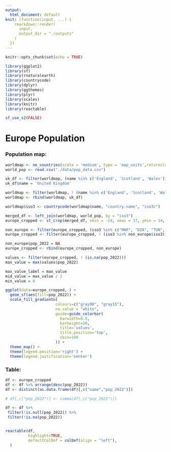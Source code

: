 ```yaml
---
output:
  html_document: default
knit: (function(input, ...) {
    rmarkdown::render(
      input,
      output_dir = "./outputs"
    )
  })
---
```


```r
knitr::opts_chunk$set(echo = TRUE)

library(ggplot2)
library(sf)
library(rnaturalearth)
library(countrycode)
library(dplyr)
library(ggthemes)
library(plyr)
library(scales)
library(knitr)
library(reactable)

sf_use_s2(FALSE)
```


# Europe Population

### Population map:

```r
worldmap <- ne_countries(scale = 'medium', type = 'map_units',returnclass = 'sf')
world_pop <- read.csv("./data/pop_data.csv")

uk_df <- filter(worldmap, (name %in% c('England', 'Scotland', 'Wales')))
uk_df$name = 'United Kingdom'

worldmap <- filter(worldmap, ! (name %in% c('England', 'Scotland', 'Wales')))
worldmap <- rbind(worldmap, uk_df)

worldmap$iso3 <- countrycode(worldmap$name, "country.name", "iso3c")

merged_df <- left_join(worldmap, world_pop, by = "iso3")
europe_cropped <- st_crop(merged_df, xmin = -24, xmax = 37, ymin = 34, ymax = 68)

non_europe <- filter(europe_cropped, (iso3 %in% c("MAR", "DZA", "TUN", "SYR", "LBN", "ISR", "PSE")) )
europe_cropped <- filter(europe_cropped, ! (iso3 %in% non_europe$iso3))

non_europe$pop_2022 = NA
europe_cropped <- rbind(europe_cropped, non_europe)

values <- filter(europe_cropped, ! (is.na(pop_2022)))
max_value = max(values$pop_2022)

max_value_label = max_value 
mid_value = max_value / 2
min_value = 0

ggplot(data=europe_cropped, ) +
  geom_sf(aes(fill=pop_2022)) + 
  scale_fill_gradientn(
                      colours=c("gray90", "gray15"),
                      na.value = "white",
                      guide=guide_colorbar(
                        barwidth=0.5,
                        barheight=10,
                        title='values',
                        title.position='top',
                        nbin=100
                      )) +
  theme_map() +
  theme(legend.position='right') +   
  theme(legend.justification='center')

```


### Table:

```r
df <- europe_cropped
df <- df %>% arrange(desc(pop_2022))
df <- distinct(as.data.frame(df)[,c("name","pop_2022")])

# df[,c("pop_2022")] <- comma(df[,c("pop_2022")])

df <- df %>%
 filter(!is.null(pop_2022)) %>%
 filter(!is.na(pop_2022))


reactable(df,
          highlight=TRUE,
          defaultColDef = colDef(align = "left"),
  )
```

